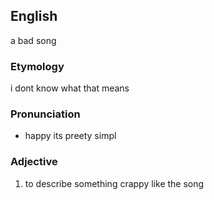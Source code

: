 {{also|Happy}}

==English==
a bad song

===Etymology===
i dont know what that means

===Pronunciation===
* happy its preety simpl

===Adjective===
{{en-adj|er|more}}

# to describe something crappy like the song